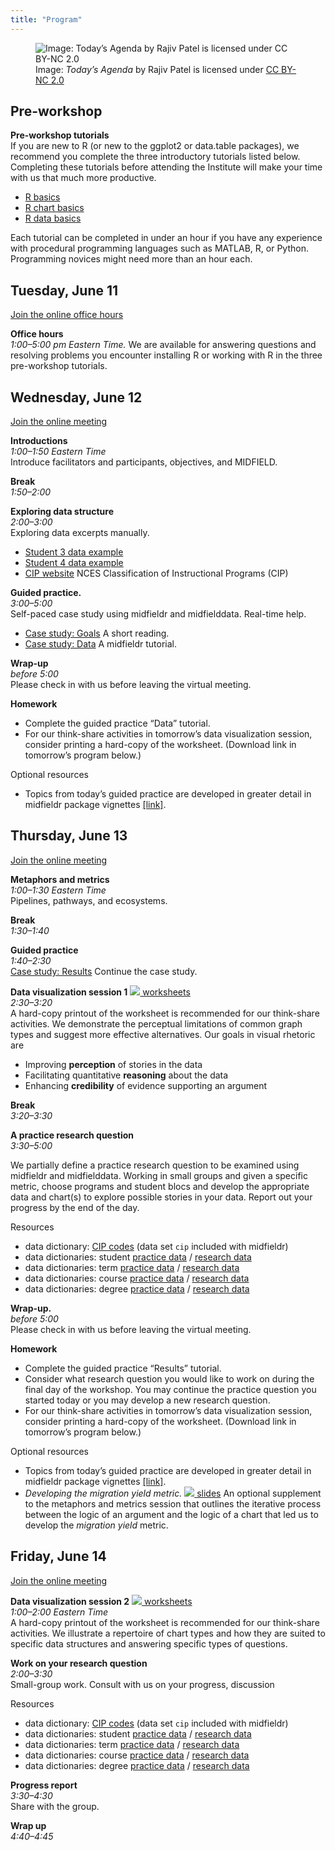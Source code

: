 ```yaml
---
title: "Program"
---
```


![Image: *Today's Agenda* by Rajiv Patel is licensed under [CC BY-NC 2.0](https://creativecommons.org/licenses/by-nc/2.0/legalcode)](figures/agenda.png)




## Pre-workshop




**Pre-workshop tutorials**     
If you are new to R (or new to the ggplot2 or data.table packages), we recommend you complete the three introductory tutorials listed below. Completing these tutorials before attending the Institute will make your time with us that much more productive.

- [R basics](r-basics.html)   
- [R chart basics](chart-basics.html)
- [R data basics](data-basics.html)

Each tutorial can be completed in under an hour if you have any experience with procedural programming languages such as MATLAB, R, or Python. Programming novices might need more than an hour each. 






## Tuesday, June 11


[Join the online office hours](https://purdue-edu.zoom.us/j/98641259224?pwd=c3FIU2p0U0FKd1htMHVCcnJZWUJ3dz09)     


**Office hours**    
*1:00--5:00 pm Eastern Time.*  We are available for answering questions and resolving problems you encounter installing R or working with R in the three pre-workshop tutorials. 







## Wednesday, June 12

[Join the online meeting](https://purdue-edu.zoom.us/j/98641259224?pwd=c3FIU2p0U0FKd1htMHVCcnJZWUJ3dz09) 

**Introductions**    
*1:00--1:50 Eastern Time*    
Introduce facilitators and participants, objectives, and  MIDFIELD.  

**Break**    
*1:50--2:00*    

**Exploring data structure**        
*2:00--3:00*   
Exploring data excerpts manually.   

- [Student 3 data example](resources/Example3.pdf) 
- [Student 4 data example](resources/Example4.pdf)    
- [CIP website](https://nces.ed.gov/ipeds/cipcode/browse.aspx?y=55) NCES Classification of Instructional Programs (CIP) 

**Guided practice.**    
*3:00--5:00*    
Self-paced case study using midfieldr and midfielddata. Real-time help.

- [Case study: Goals](https://midfieldr.github.io/midfieldr/articles/art-001-case-goals.html) A short reading.   
- [Case study: Data](https://midfieldr.github.io/midfieldr/articles/art-002-case-data.html) A midfieldr tutorial. 



**Wrap-up**    
*before 5:00*    
Please check in with us before leaving the virtual meeting.



**Homework**

- Complete the guided practice "Data" tutorial. 
- For our think-share activities in tomorrow's data visualization session, consider printing a hard-copy of the worksheet. (Download link in tomorrow's program below.)

[Optional resources]{.important} 

- Topics from today's guided practice are developed in greater detail in midfieldr package vignettes  [[link]](https://midfieldr.github.io/midfieldr/articles/).





## Thursday, June 13

[Join the online meeting](https://purdue-edu.zoom.us/j/98641259224?pwd=c3FIU2p0U0FKd1htMHVCcnJZWUJ3dz09) 

**Metaphors and metrics**  
*1:00--1:30 Eastern Time*  
Pipelines, pathways, and ecosystems.  

 

**Break**    
*1:30--1:40*  

**Guided practice**  
*1:40--2:30*  
[Case study: Results](https://midfieldr.github.io/midfieldr/articles/art-003-case-results.html) Continue the case study.  

**Data visualization session 1** [![](resources/download-icon.png) worksheets](resources/2024-effective-charts-handout.pdf)    
*2:30--3:20*  
A hard-copy printout of the worksheet is recommended for our think-share activities. We demonstrate the perceptual limitations of common graph types and suggest more effective alternatives. Our goals in visual rhetoric are  
  
- Improving **perception** of stories in the data
- Facilitating quantitative **reasoning** about the data
- Enhancing **credibility** of evidence supporting an argument
 
 **Break**    
*3:20--3:30* 

**A practice research question**  
*3:30--5:00*  

We partially define a practice research question to be examined using midfieldr and midfielddata. Working in small groups and given a specific metric, choose programs and student blocs and develop the appropriate  data and chart(s) to explore possible stories in your data. Report out your progress by the end of the day. 

[Resources]{.important} 

- data dictionary: [CIP codes](https://midfieldr.github.io/midfieldr/reference/cip.html) (data set `cip` included with midfieldr)
- data dictionaries: student [practice data](https://midfieldr.github.io/midfielddata/reference/student.html) /  [research data](resources/research-variables-student.pdf)  
- data dictionaries: term [practice data](https://midfieldr.github.io/midfielddata/reference/term.html) /  [research data](resources/research-variables-term.pdf)  
- data dictionaries: course [practice data](https://midfieldr.github.io/midfielddata/reference/course.html) /  [research data](resources/research-variables-course.pdf)  
- data dictionaries: degree [practice data](https://midfieldr.github.io/midfielddata/reference/degree.html) /  [research data](resources/research-variables-degree.pdf)  

**Wrap-up.**  
*before 5:00*  
Please check in with us before leaving the virtual meeting.

**Homework**

- Complete the guided practice "Results" tutorial. 
- Consider what research question you would like to work on during the final day of the workshop. You may continue the practice question you started today or you may develop a new research question.  
- For our think-share activities in tomorrow's data visualization session, consider printing a hard-copy of the worksheet. (Download link in tomorrow's program below.)

[Optional resources]{.important} 

- Topics from today's guided practice are developed in greater detail in midfieldr package vignettes  [[link]](https://midfieldr.github.io/midfieldr/articles/).
- *Developing the migration yield metric.* [![](resources/download-icon.png) slides  ](resources/Finding-the-migration-yield-metric.pdf) An optional supplement to the metaphors and metrics session that outlines the iterative process between the logic of an argument and the logic of a chart that led us to develop the *migration yield* metric. 


## Friday, June 14

[Join the online meeting](https://purdue-edu.zoom.us/j/98641259224?pwd=c3FIU2p0U0FKd1htMHVCcnJZWUJ3dz09) 

**Data visualization session 2** [![](resources/download-icon.png) worksheets](resources/2024-chart-repertoire-handout.pdf)    
*1:00--2:00 Eastern Time*    
A hard-copy printout of the worksheet is recommended for our think-share activities. We illustrate a repertoire of chart types and how they are suited to specific data structures and answering specific types of questions. 




**Work on your research question**    
<!-- [![](resources/download-icon.png) suggested goals](resources/2024-draft-a-research-question.pdf)     -->
*2:00--3:30*    
Small-group work. Consult with us on your progress, discussion 

[Resources]{.important} 

- data dictionary: [CIP codes](https://midfieldr.github.io/midfieldr/reference/cip.html) (data set `cip` included with midfieldr)
- data dictionaries: student [practice data](https://midfieldr.github.io/midfielddata/reference/student.html) /  [research data](resources/research-variables-student.pdf)  
- data dictionaries: term [practice data](https://midfieldr.github.io/midfielddata/reference/term.html) /  [research data](resources/research-variables-term.pdf)  
- data dictionaries: course [practice data](https://midfieldr.github.io/midfielddata/reference/course.html) /  [research data](resources/research-variables-course.pdf)  
- data dictionaries: degree [practice data](https://midfieldr.github.io/midfielddata/reference/degree.html) /  [research data](resources/research-variables-degree.pdf)  






**Progress report**    
*3:30--4:30*    
Share with the group. 




**Wrap up**    
<!-- [![](resources/download-icon.png) slides](resources/day-3-wrapup-slides.pdf)     -->
*4:40--4:45*  
